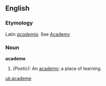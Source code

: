 ==English==

===Etymology===
Latin ''[[academia]]''. See [[Academy]]

===Noun===
'''academe'''
#''(Poetic):'' An [[academy]]; a place of learning.

[[uk:academe]]